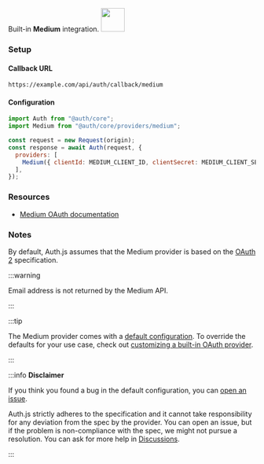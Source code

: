 <div
  style={{
    backgroundColor: "#000",
    display: "flex",
    justifyContent: "space-between",
    color: "#fff",
    padding: 16,
  }}
>
  <span>
    Built-in <b>Medium</b> integration.
  </span>
  <a href="https://medium.com">
    <img
      style={{ display: "block" }}
      src="/img/providers/medium.svg"
      height="48"
      width="48"
    />
  </a>
</div>

### Setup

#### Callback URL

```
https://example.com/api/auth/callback/medium
```

#### Configuration

```js
import Auth from "@auth/core";
import Medium from "@auth/core/providers/medium";

const request = new Request(origin);
const response = await Auth(request, {
  providers: [
    Medium({ clientId: MEDIUM_CLIENT_ID, clientSecret: MEDIUM_CLIENT_SECRET }),
  ],
});
```

### Resources

- [Medium OAuth documentation](https://example.com)

### Notes

By default, Auth.js assumes that the Medium provider is
based on the [OAuth 2](https://www.rfc-editor.org/rfc/rfc6749.html) specification.

:::warning

Email address is not returned by the Medium API.

:::

:::tip

The Medium provider comes with a [default configuration](https://github.com/nextauthjs/next-auth/blob/main/packages/core/src/providers/medium.ts).
To override the defaults for your use case, check out [customizing a built-in OAuth provider](https://authjs.dev/guides/providers/custom-provider#override-default-options).

:::

:::info **Disclaimer**

If you think you found a bug in the default configuration, you can [open an issue](https://authjs.dev/new/provider-issue).

Auth.js strictly adheres to the specification and it cannot take responsibility for any deviation from
the spec by the provider. You can open an issue, but if the problem is non-compliance with the spec,
we might not pursue a resolution. You can ask for more help in [Discussions](https://authjs.dev/new/github-discussions).

:::
